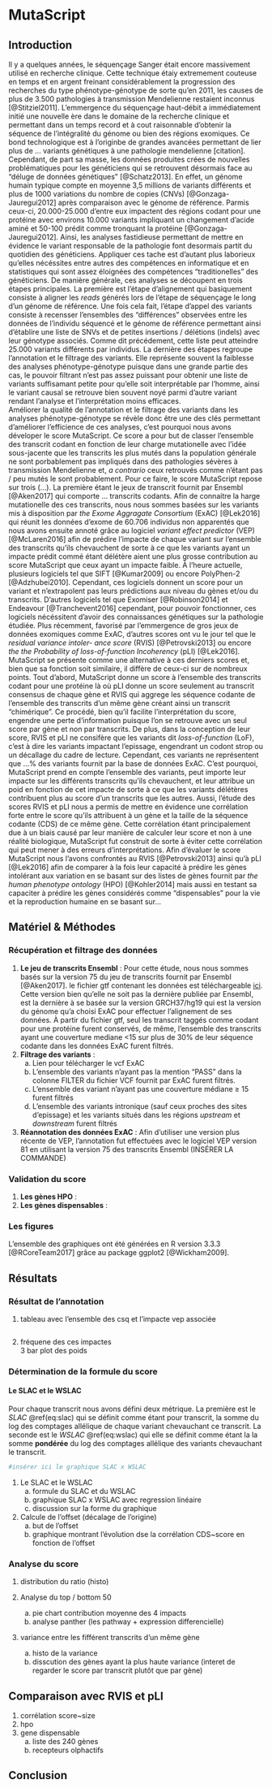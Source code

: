 # MutaScript

## Introduction  

Il y a quelques années, le séquençage Sanger était encore massivement utilisé en recherche clinique. Cette technique étaiy extremement couteuse en temps et en argent freinant considérablement la progression des recherches du type phénotype-génotype de sorte qu'en 2011, les causes de plus de 3.500 pathologies à transmission Mendelienne restaient inconnus [@Stitziel2011]. L'emmergence du séquençage haut-débit a immédiatement initié une nouvelle ère dans le domaine de la recherche clinique et permettant dans un temps record et à cout raisonnable d'obtenir la séquence de l'intégralité du génome ou bien des régions exomiques. Ce bond technologique est à l'originbe de grandes avancées permettant de lier plus de ... variants génétiques à une pathologie mendelienne [citation].  
Cependant, de part sa masse, les données produites crées de nouvelles problématiques pour les généticiens qui se retrouvent désormais face au "déluge de données génétiques" [@Schatz2013]. En effet, un génome humain typique compte en moyenne 3,5 millions de variants différents et plus de 1000 variations du nombre de copies (CNVs) [@Gonzaga-Jauregui2012] après comparaison avec le génome de référence. Parmis ceux-ci, 20.000-25.000 d'entre eux impactent des régions codant pour une protéine avec environs 10.000 variants impliquant un changement d'acide aminé et 50-100 prédit comme tronquant la protéine [@Gonzaga-Jauregui2012]. Ainsi, les analyses fastidieuse permettant de mettre en évidence le variant responsable de la pathologie font desormais partit du quotidien des généticiens. Appliquer ces tache est d'autant plus laborieux qu'elles nécéssites entre autres des compétences en informatique et en statistiques qui sont assez éloignées des compétences "traditionelles" des généticiens. De manière générale, ces analyses se découpent en trois étapes principales. La première est l'étape d'alignement qui basiquement consiste à aligner les *reads* générés lors de l'étape de séquençage le long d'un génome de référence. Une fois cela fait, l'étape d'appel des variants consiste à recensser l'ensembles des "différences" observées entre les données de l'individu séquencé et le génome de référence permettant ainsi d'établire une liste de SNVs et de petites insertions / délétions (indels) avec leur génotype associés. Comme dit précédement, cette liste peut atteindre 25.000 variants différents par individus. La dernière des étapes regroupe l'annotation et le filtrage des variants. Elle représente souvent la faiblesse des analyses phénotype-génotype puisque dans une grande partie des cas, le pouvoir filtrant n'est pas assez puissant pour obtenir une liste de variants suffisamant petite pour qu'elle soit interprétable par l'homme, ainsi le variant causal se retrouve bien souvent noyé parmi d'autre variant rendant l'analyse et l'interprétation moins efficaces.  
Améliorer la qualité de l'annotation et le filtrage des variants dans les analyses phénotype-génotype se révèle donc être une des clés permettant d'améliorer l'efficience de ces analyses, c'est pourquoi nous avons déveloper le score MutaScript. Ce score a pour but de classer l'ensemble des transcrit codant en fonction de leur charge mutationelle avec l'idée sous-jacente que les transcrits les plus mutés dans la population générale ne sont porbablement pas impliqués dans des pathologies sévères à transmission Mendelienne et, *a contrario* ceux retrouvés comme n'étant pas / peu mutés le sont probablement. Pour ce faire, le score MutaScript repose sur trois (...). La première étant le jeux de transcrit fournit par Ensembl [@Aken2017] qui comporte ... transcrits codants. Afin de connaitre la harge mutationelle des ces transcrits, nous nous sommes basées sur les variants mis à disposition par *the Exome Aggragate Consortium* (ExAC) [@Lek2016] qui réunit les données d'exome de 60.706 individus non apparentés que nous avons ensuite annoté grâce au logiciel *variant effect predictor* (VEP) [@McLaren2016] afin de prédire l'impacte de chaque variant sur l'ensemble des transcrits qu'ils chevauchent de sorte à ce que les variants ayant un impacte prédit commé étant délétère aient une plus grosse contribution au score MutaScript que ceux ayant un impacte faible. À l'heure actuelle, plusieurs logiciels tel que SIFT [@Kumar2009] ou encore PolyPhen-2 [@Adzhubei2010]. Cependant, ces logiciels donnent un score pour un variant et n'extrapolent pas leurs prédictions aux niveau du gènes et/ou du transcrits. D'autres logiciels tel que Exomiser [@Robinson2014] et Endeavour [@Tranchevent2016] cependant, pour pouvoir fonctionner, ces logiciels nécéssitent d'avoir des connaissances génétiques sur la pathologie étudiée. Plus récemment, favorisé par l'emmergence de gros jeux de données exomiques comme ExAC, d'autres scores ont vu le jour tel que le *residual variance intoler- ance score* (RVIS) [@Petrovski2013] ou encore *the the Probability of loss-of-function Incoherency* (pLI) [@Lek2016]. MutaScript se présente comme une alternative à ces derniers scores et, bien que sa fonction soit similaire, il diffère de ceux-ci sur de nombreux points. Tout d'abord, MutaScript donne un score à l'ensemble des transcrits codant pour une protéine là où pLI donne un score seulement au transcrit consensus de chaque gène et RVIS qui aggrege les séquence codante de l'ensemble des transcrits d'un même gène créant ainsi un transcrit "chimérique". Ce procédé, bien qu'il facilite l'interprétation du score, engendre une perte d'information puisque l'on se retrouve avec un seul score par gène et non par transcrits. De plus, dans la conception de leur score, RVIS et pLI ne consifère que les variants dit *loss-of-function* (LoF), c'est à dire les variants impactant l'epissage, engendrant un codont strop ou un décallage du cadre de lecture. Cependant, ces variants ne représentent que ...% des variants fournit par la base de données ExAC. C'est pourquoi, MutaScript prend en compte l'ensemble des variants, peut importe leur impacte sur les différents transcrits qu'ils chevauchent, et leur attribue un poid en fonction de cet impacte de sorte à ce que les variants délétères contribuent plus au score d'un transcrits que les autres. Aussi, l'étude des scores RVIS et pLI nous a permis de mettre en évidence une corrélation forte entre le score qu'ils attribuent à un gène et la taille de la séquence codante (CDS) de ce même gène. Cette corrélation étant principalement due à un biais causé par leur manière de calculer leur score et non à une réalité biologique, MutaScript fut construit de sorte à éviter cette corrélation qui peut mener à des erreurs d'interprétations. 
Afin d'évaluer le score MutaScript nous l'avons confrontés au RVIS [@Petrovski2013] ainsi qu'à pLI [@Lek2016] afin de comparer à la fois leur capacité à prédire les gènes intolérant aux variation en se basant sur des listes de gènes fournit par *the human phenotype ontology* (HPO) [@Kohler2014] mais aussi en testant sa capaciter à prédire les gènes considérés comme "dispensables" pour la vie et la reproduction humaine en se basant sur...  

## Matériel & Méthodes 

### Récupération et filtrage des données  

1. **Le jeu de transcrits Ensembl** : Pour cette étude, nous nous sommes basés sur la version 75 du jeu de transcrits fournit par Ensembl [@Aken2017]. le fichier gtf contenant les données est téléchargeable [ici](insérer liens vers gtf). Cette version bien qu'elle ne soit pas la dernière publiée par Ensembl, est la dernière à se basée sur la version GRCH37/hg19 qui est la version du génome qu'a choisi ExAC pour effectuer l'alignement de ses données. À partir du fichier gtf, seul les transcrit taggés comme codant pour une protéine furent conservés, de même, l'ensemble des transcrits ayant une couverture mediane <15 sur plus de 30% de leur séquence codante dans les données ExAC furent filtrés.  
2. **Filtrage des variants** : 
    a. Lien pour télécharger le vcf ExAC  
    b. L'ensemble des variants n'ayant pas la mention "PASS" dans la colonne FILTER du fichier VCF fournit par ExAC furent filtrés.  
    c. L'ensemble des variant n'ayant pas une couverture médiane $\ge$ 15 furent filtrés  
    d. L'ensemble des variants intronique (sauf ceux proches des sites d'epissage) et les variants situés dans les régions *upstream* et *downstream* furent filtrés  
3. **Réannotation des données ExAC** :  Afin d'utiliser une version plus récente de VEP, l'annotation fut effectuées avec le logiciel VEP version 81 en utilisant la version 75 des transcrits Ensembl  (INSÉRER LA COMMANDE)  

### Validation du score  

1. **Les gènes HPO** :  
2. **Les gènes dispensables** :  

### Les figures  

L'ensemble des graphiques ont été générées en R version 3.3.3 [@RCoreTeam2017] grâce au package ggplot2 [@Wickham2009].  


## Résultats  

### Résultat de l'annotation  

1. tableau avec l'ensemble des csq et l'impacte vep associée 

```r





```



2. fréquene des ces impactes  
3 bar plot des poids  

### Détermination de la formule du score

#### Le SLAC et le WSLAC  

Pour chaque transcrit nous avons défini deux métrique. La première est le $SLAC$ \@ref(eq:slac) qui se définit comme étant pour transcrit, la somme du log des comptages allélique de chaque variant chevauchant ce transcrit. La seconde est le $WSLAC$ \@ref(eq:wslac) qui elle se définit comme étant la la somme **pondérée** du log des comptages allélique des variants chevauchant le transcrit.  

\begin{multline} 
  \forall\ transcrit\ T \in \{transcrit\ codant\ Ensembl\} : \\
    SLAC_T = \sum_{v\ =\ variant\ chevauchant\ T}{log(allele\ count_v)}
  (\#eq:slac)
\end{multline} 

\begin{multline} 
  \forall\ transcrit\ T \in \{transcrit\ codant\ Ensembl\} : \\
   WSLAC_T = \sum_{I=Impact}\sum_{v=variant}{Poid_I.log(allele\ count_v)}
  (\#eq:wslac)
\end{multline} 


```r
#insérer ici le graphique SLAC x WSLAC


```


1. Le SLAC et le WSLAC  
    a. formule du SLAC et du WSLAC  
    b. graphique SLAC x WSLAC avec regression linéaire  
    c. discussion sur la forme du graphique  
    
2. Calcule de l'offset (décalage de l'origine)  
    a. but de l'offset  
    b. graphique montrant l'évolution dse la corrélation CDS~score en fonction de l'offset  

### Analyse du score  
    
1. distribution du ratio (histo)  

2. Analyse du top / bottom 50  
    a. pie chart contribution moyenne des 4 impacts  
    b. analyse panther (les pathway + expression differencielle)  

3. variance entre les fifférent transcrits d'un même gène  
    a. histo de la variance  
    b. disscution des gènes ayant la plus haute variance (interet de regarder le score par transcrit plutôt que par gène)  
    
## Comparaison avec RVIS et pLI  

1. corrélation score~size  
2. hpo  
3. gene dispensable  
    a. liste des 240 gènes  
    b. recepteurs olphactifs  

## Conclusion  
